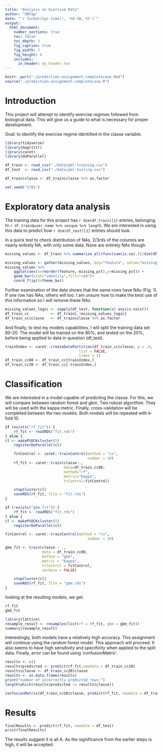 ```yaml
---
title: "Analysis on Exercise Data"
author: "SNTag"
date: "`r format(Sys.time(), '%d %B, %Y')`"
output:
  html_document:
    number_sections: true
    toc: false
    toc_depth: 3
    fig_caption: true
    fig_width: 7
    fig_height: 4
    includes:
      in_header: my_header.tex
---
```


```R
knitr::purl("./prediction-assignment-completecase.Rmd")
source("./prediction-assignment-completecase.R")
```

# Introduction

This project will attempt to identify exercise regimes followed from biological data. This will
give us a guide to what is necessary for proper development.

Goal: to identify the exercise regime identified in the classe variable.


```R
library(tidyverse)
library(magrittr)
library(caret)
library(doParallel)

df_train <- read_csv("./data/pml-training.csv")
df_test  <- read_csv("./data/pml-testing.csv")

df_train$classe <- df_train$classe %>% as.factor

set.seed("1701")
```

# Exploratory data analysis

The training data for this project has `r dim(df_train)[1]` entries, belonging
to `r df_train$user_name %>% unique %>% length`. We are interested in using this data to predict
how `r dim(df_test)[1]` entries should look.

In a quick test to check distribution of NAs, 2/3rds of the columns are nearly entirely NA, with
only some data. None are entirely NAs though.

```R
missing_values <- df_train %>% summarize_all(funs(sum(is.na(.))/dim(df_train)[1]))

missing_values <- gather(missing_values, key="feature", value="missing_pct")
missing_values %>%
    ggplot(aes(x=reorder(feature,-missing_pct),y=missing_pct)) +
    geom_bar(stat="identity",fill="red")+
    coord_flip()+theme_bw()
```

Further examination of the data shows that the same rows have NAs (Fig. 1). If one row has NAs, others will
too. I am unsure how to make the best use of this information so I will remove these NAs.

```R
missing_values_logic <- sapply(df_test, function(x) any(is.na(x)))
df_train_cc          <- df_train[,!missing_values_logic]
df_train_cc$classe   <- df_train$classe %>% as.factor
```

And finally, to test my models capabilities, I will split the training data set 80-20. The model
will be trained on the 80%, and tested on the 20%, before being applied to data in question
(df_test).

```R
trainIndex <- caret::createDataPartition(df_train_cc$classe, p = .8,
                                  list = FALSE,
                                  times = 1)
df_train_cc80 <- df_train_cc[trainIndex,]
df_train_cc20 <- df_train_cc[-trainIndex,]
```


# Classification

We are interested in a model capable of predicting the classe. For this, we will compare between
random forest and gbm. Two robost algorithim. They will be used with the kappa metric. Finally,
cross-validation will be completed between the two models. Both models will be repeated with k-fold
10.

```R
if (exists("rf_fit")) {
    rf_fit <- readRDS("fit.rds")
} else {
cl <- makePSOCKcluster(5)
    registerDoParallel(cl)

    fitControl <- caret::trainControl(method = "cv",
                                      number = 10)
    rf_fit <- caret::train(classe~.,
                           data=df_train_cc80,
                           method="rf",
                           metric="Kappa",
                           trControl=fitControl)

    stopCluster(cl)
    saveRDS(rf_fit, file = "fit.rds")
}
```
```R
if (!exists("gbm_fit")) {
    rf_fit <- readRDS("fit.rds")
} else {
cl <- makePSOCKcluster(5)
    registerDoParallel(cl)

fitControl <- caret::trainControl(method = "cv",
                                      number = 10)

gbm_fit <- train(classe ~ .,
                 data = df_train_cc80,
                 method = "gbm",
                 metric = "Kappa",
                 trControl = fitControl,
                 verbose = FALSE)

    stopCluster(cl)
    saveRDS(rf_fit, file = "gbm.rds")
}
```

looking at the resulting models, we get:

```R
rf_fit
gbm_fit

library(lattice)
resample_result <- resamples(list(rf = rf_fit, gbm = gbm_fit))
summary(resample_result)
```

Interestingly, both models have a relatively high accuracy. This assignment will continue using the
random forest model. This approach will proceed. It also seems to have high sensitivity and
specificity when applied to the split data. Finally, error can be found using 'confusionMatrix'.

```R
results <- c()
results$predicted <- predict(rf_fit,newdata = df_train_cc20)
results$classe <- df_train_cc20$classe
results <- as.data.frame(results)
print("number of incorrectly predicted rows:")
length(which(results$predicted != results$classe))

confusionMatrix(df_train_cc20$classe, predict(rf_fit, newdata = df_train_cc20))
```


# Results

```R
finalResults <- predict(rf_fit, newdata = df_test)
print(finalResults)
```

The results suggest it is all A. As the significance from the earlier steps is high, it will
be accepted.
